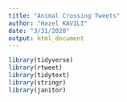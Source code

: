 ```yaml
---
title: "Animal Crossing Tweets"
author: "Hazel KAVILI"
date: "3/31/2020"
output: html_document
---
```


```r
library(tidyverse)
library(rtweet)
library(tidytext)
library(stringr)
library(janitor)
```

